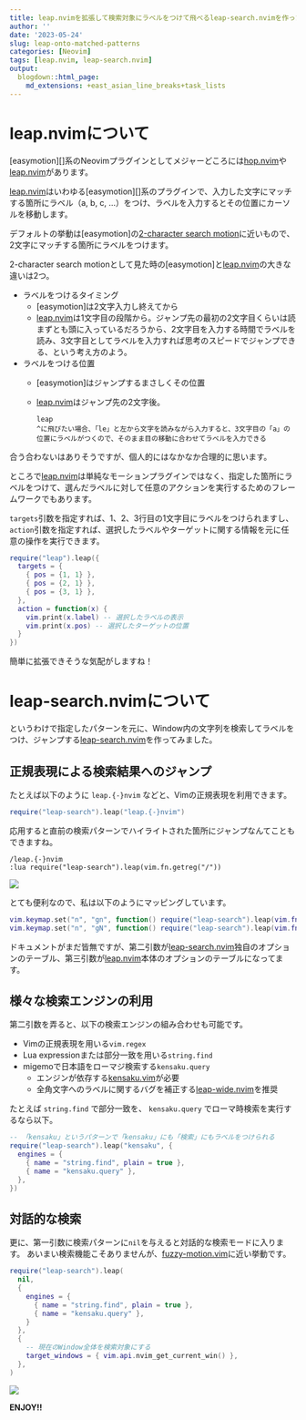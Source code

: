 ```yaml
---
title: leap.nvimを拡張して検索対象にラベルをつけて飛べるleap-search.nvimを作った
author: ''
date: '2023-05-24'
slug: leap-onto-matched-patterns
categories: [Neovim]
tags: [leap.nvim, leap-search.nvim]
output:
  blogdown::html_page:
    md_extensions: +east_asian_line_breaks+task_lists
---
```


[leap.nvim]: https://github.com/ggandor/leap.nvim
[leap-search.nvim]: https://github.com/atusy/leap-search.nvim
[hop.nvim]: https://github.com/phaazon/hop.nvim

# leap.nvimについて

[easymotion][]系のNeovimプラグインとしてメジャーどころには[hop.nvim][]や[leap.nvim][]があります。

[leap.nvim][]はいわゆる[easymotion][]系のプラグインで、入力した文字にマッチする箇所にラベル（a, b, c, ...）をつけ、ラベルを入力するとその位置にカーソルを移動します。

デフォルトの挙動は[easymotion]の[2-character search motion](https://github.com/easymotion/vim-easymotion#2-character-search-motion)に近いもので、2文字にマッチする箇所にラベルをつけます。

2-character search motionとして見た時の[easymotion]と[leap.nvim]の大きな違いは2つ。

- ラベルをつけるタイミング
    - [easymotion]は2文字入力し終えてから
    - [leap.nvim]は1文字目の段階から。ジャンプ先の最初の2文字目くらいは読まずとも頭に入っているだろうから、2文字目を入力する時間でラベルを読み、3文字目としてラベルを入力すれば思考のスピードでジャンプできる、という考え方のよう。
- ラベルをつける位置
    - [easymotion]はジャンプするまさしくその位置
    - [leap.nvim]はジャンプ先の2文字後。

      ```
      leap
      ^に飛びたい場合、「le」と左から文字を読みながら入力すると、3文字目の「a」の位置にラベルがつくので、そのまま目の移動に合わせてラベルを入力できる
      ```

合う合わないはありそうですが、個人的にはなかなか合理的に思います。

ところで[leap.nvim]は単純なモーションプラグインではなく、指定した箇所にラベルをつけて、選んだラベルに対して任意のアクションを実行するためのフレームワークでもあります。

`targets`引数を指定すれば、1、2、3行目の1文字目にラベルをつけられますし、`action`引数を指定すれば、選択したラベルやターゲットに関する情報を元に任意の操作を実行できます。

``` lua
require("leap").leap({
  targets = {
    { pos = {1, 1} },
    { pos = {2, 1} },
    { pos = {3, 1} },
  },
  action = function(x) {
    vim.print(x.label) -- 選択したラベルの表示
    vim.print(x.pos) -- 選択したターゲットの位置
  }
})
```

簡単に拡張できそうな気配がしますね！

# leap-search.nvimについて

というわけで指定したパターンを元に、Window内の文字列を検索してラベルをつけ、ジャンプする[leap-search.nvim]を作ってみました。

## 正規表現による検索結果へのジャンプ

たとえば以下のように `leap.{-}nvim` などと、Vimの正規表現を利用できます。

``` lua
require("leap-search").leap("leap.{-}nvim")
```

応用すると直前の検索パターンでハイライトされた箇所にジャンプなんてこともできますね。

``` vim
/leap.{-}nvim
:lua require("leap-search").leap(vim.fn.getreg("/"))
```

![](images/leap-search-slash.gif)

とても便利なので、私は以下のようにマッピングしています。

``` lua
vim.keymap.set("n", "gn", function() require("leap-search").leap(vim.fn.getreg("/")) end)
vim.keymap.set("n", "gN", function() require("leap-search").leap(vim.fn.getreg("/"), {}, { backward = true }) end)
```

ドキュメントがまだ皆無ですが、第二引数が[leap-search.nvim]独自のオプションのテーブル、第三引数が[leap.nvim]本体のオプションのテーブルになってます。

## 様々な検索エンジンの利用

第二引数を弄ると、以下の検索エンジンの組み合わせも可能です。

- Vimの正規表現を用いる`vim.regex`
- Lua expressionまたは部分一致を用いる`string.find`
- migemoで日本語をローマジ検索する`kensaku.query`
    - エンジンが依存する[kensaku.vim](https://github.com/lambdalisue/kensaku.vim)が必要
    - 全角文字へのラベルに関するバグを補正する[leap-wide.nvim](https://github.com/atusy/leap-wide.nvim)を推奨

たとえば `string.find` で部分一致を、 `kensaku.query` でローマ時検索を実行するなら以下。

``` lua
-- 「kensaku」というパターンで「kensaku」にも「検索」にもラベルをつけられる
require("leap-search").leap("kensaku", {
  engines = {
    { name = "string.find", plain = true },
    { name = "kensaku.query" },
  },
})
```

## 対話的な検索

更に、第一引数に検索パターンに`nil`を与えると対話的な検索モードに入ります。
あいまい検索機能こそありませんが、[fuzzy-motion.vim](https://github.com/yuki-yano/fuzzy-motion.vim)に近い挙動です。

``` lua
require("leap-search").leap(
  nil,
  {
    engines = {
      { name = "string.find", plain = true },
      { name = "kensaku.query" },
    }
  },
  {
    -- 現在のWindow全体を検索対象にする
    target_windows = { vim.api.nvim_get_current_win() },
  },
)
```

![](images/leap-search-interactive.gif)

**ENJOY!!**
